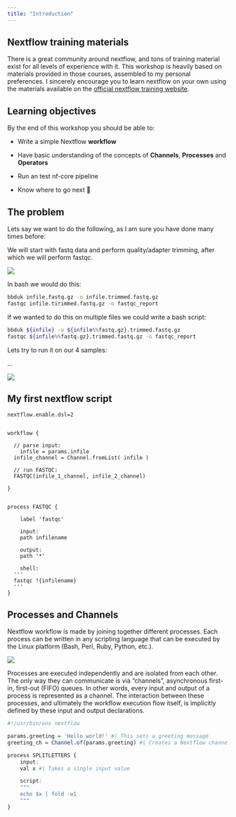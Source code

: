 ```yaml
---
title: "Introduction"  
---
```


## Nextflow training materials

::: callout-tip
There is a great community around nextflow, and tons of training material exist for all levels of experience with it. This workshop is heavily based on materials provided in those courses, assembled to my personal preferences. I sincerely encourage you to learn nextflow on your own using the materials available on the [official nextflow training website](https://training.nextflow.io/latest/ "Nextflow community training portal").
:::

## Learning objectives

By the end of this workshop you should be able to:

-    Write a simple Nextflow **workflow**

-   Have basic understanding of the concepts of **Channels**, **Processes** and **Operators**

-   Run an test nf-core pipeline

-   Know where to go next 🤷

## The problem

Lets say we want to do the following, as I am sure you have done many times before:

We will start with fastq data and perform quality/adapter trimming, after which we will perform fastqc.

![](images/clipboard-1893698979.png)

In bash we would do this:

```bash

bbduk infile.fastq.gz -o infile.trimmed.fastq.gz
fastqc infile.tirimmed.fastq.gz -o fastqc_report
```

If we wanted to do this on multiple files we could write a bash script:

```bash
bbduk ${infile} -o ${infile%%fastq.gz}.trimmed.fastq.gz
fastqc ${infile%%fastq.gz}.trimmed.fastq.gz -o fastqc_report
```

Lets try to run it on our 4 samples:

...

![](images/clipboard-375543568.png)

## My first nextflow script

``` nextflow
nextflow.enable.dsl=2


workflow {
  
  // parse input:
	infile = params.infile
  infile_channel = Channel.fromList( infile )
  
  // run FASTQC:
  FASTQC(infile_1_channel, infile_2_channel)

}


process FASTQC {
	
	label 'fastqc'
	
	input:
    path infilename

	output:
    path '*' 
  		
	shell:
  '''
  fastqc !{infilename}  
  '''
}
```

## Processes and Channels

Nextflow workflow is made by joining together different processes. Each process can be written in any scripting language that can be executed by the Linux platform (Bash, Perl, Ruby, Python, etc.).

![](images/clipboard-1373747047.png)

Processes are executed independently and are isolated from each other. The only way they can communicate is via "channels", asynchronous first-in, first-out (FIFO) queues. In other words, every input and output of a process is represented as a channel. The interaction between these processes, and ultimately the workflow execution flow itself, is implicitly defined by these input and output declarations.

```r

#!/usr/bin/env nextflow

params.greeting = 'Hello world!' #| This sets a greeting message
greeting_ch = Channel.of(params.greeting) #| Creates a Nextflow channel from the greeting

process SPLITLETTERS {
    input:
    val x #| Takes a single input value

    script:
    """
    echo $x | fold -w1
    """
}
```
